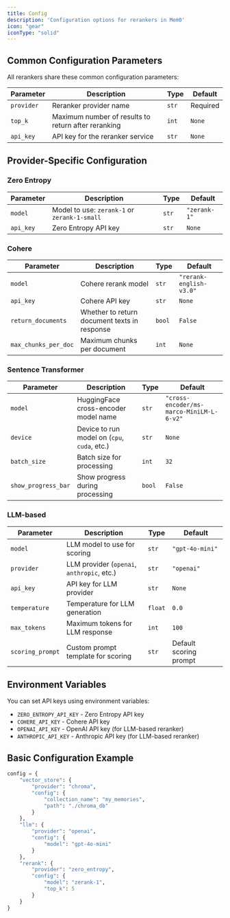 ```yaml
---
title: Config
description: 'Configuration options for rerankers in Mem0'
icon: "gear"
iconType: "solid"
---
```


## Common Configuration Parameters

All rerankers share these common configuration parameters:

| Parameter | Description | Type | Default |
|-----------|-------------|------|---------|
| `provider` | Reranker provider name | `str` | Required |
| `top_k` | Maximum number of results to return after reranking | `int` | `None` |
| `api_key` | API key for the reranker service | `str` | `None` |

## Provider-Specific Configuration

### Zero Entropy

| Parameter | Description | Type | Default |
|-----------|-------------|------|---------|
| `model` | Model to use: `zerank-1` or `zerank-1-small` | `str` | `"zerank-1"` |
| `api_key` | Zero Entropy API key | `str` | `None` |

### Cohere

| Parameter | Description | Type | Default |
|-----------|-------------|------|---------|
| `model` | Cohere rerank model | `str` | `"rerank-english-v3.0"` |
| `api_key` | Cohere API key | `str` | `None` |
| `return_documents` | Whether to return document texts in response | `bool` | `False` |
| `max_chunks_per_doc` | Maximum chunks per document | `int` | `None` |

### Sentence Transformer

| Parameter | Description | Type | Default |
|-----------|-------------|------|---------|
| `model` | HuggingFace cross-encoder model name | `str` | `"cross-encoder/ms-marco-MiniLM-L-6-v2"` |
| `device` | Device to run model on (`cpu`, `cuda`, etc.) | `str` | `None` |
| `batch_size` | Batch size for processing | `int` | `32` |
| `show_progress_bar` | Show progress during processing | `bool` | `False` |

### LLM-based

| Parameter | Description | Type | Default |
|-----------|-------------|------|---------|
| `model` | LLM model to use for scoring | `str` | `"gpt-4o-mini"` |
| `provider` | LLM provider (`openai`, `anthropic`, etc.) | `str` | `"openai"` |
| `api_key` | API key for LLM provider | `str` | `None` |
| `temperature` | Temperature for LLM generation | `float` | `0.0` |
| `max_tokens` | Maximum tokens for LLM response | `int` | `100` |
| `scoring_prompt` | Custom prompt template for scoring | `str` | Default scoring prompt |

## Environment Variables

You can set API keys using environment variables:

- `ZERO_ENTROPY_API_KEY` - Zero Entropy API key
- `COHERE_API_KEY` - Cohere API key
- `OPENAI_API_KEY` - OpenAI API key (for LLM-based reranker)
- `ANTHROPIC_API_KEY` - Anthropic API key (for LLM-based reranker)

## Basic Configuration Example

```python Python
config = {
    "vector_store": {
        "provider": "chroma",
        "config": {
            "collection_name": "my_memories",
            "path": "./chroma_db"
        }
    },
    "llm": {
        "provider": "openai",
        "config": {
            "model": "gpt-4o-mini"
        }
    },
    "rerank": {
        "provider": "zero_entropy",
        "config": {
            "model": "zerank-1",
            "top_k": 5
        }
    }
}
```